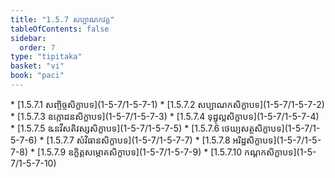 ```yaml
---
title: "1.5.7 សប្បាណកវគ្គ"
tableOfContents: false
sidebar:
  order: 7
type: "tipitaka"
basket: "vi"
book: "paci"
---
```



<DynamicBreadcrumb />



<TableOfContents book="paci" section="1.5.7">
* [1.5.7.1 សញ្ចិច្ចសិក្ខាបទ](1-5-7/1-5-7-1)
* [1.5.7.2 សប្បាណកសិក្ខាបទ](1-5-7/1-5-7-2)
* [1.5.7.3 ឧក្កោដនសិក្ខាបទ](1-5-7/1-5-7-3)
* [1.5.7.4 ទុដ្ឋុល្លសិក្ខាបទ](1-5-7/1-5-7-4)
* [1.5.7.5 ឩនវីសតិវស្សសិក្ខាបទ](1-5-7/1-5-7-5)
* [1.5.7.6 ថេយ្យសត្ថសិក្ខាបទ](1-5-7/1-5-7-6)
* [1.5.7.7 សំវិធានសិក្ខាបទ](1-5-7/1-5-7-7)
* [1.5.7.8 អរិដ្ឋសិក្ខាបទ](1-5-7/1-5-7-8)
* [1.5.7.9 ឧក្ខិត្តសម្ភោគសិក្ខាបទ](1-5-7/1-5-7-9)
* [1.5.7.10 កណ្ដកសិក្ខាបទ](1-5-7/1-5-7-10)
</TableOfContents>